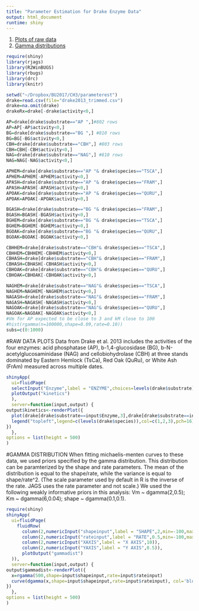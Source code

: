 ```yaml
---
title: "Parameter Estimation for Drake Enzyme Data"
output: html_document
runtime: shiny
---
```


1. [Plots of raw data](#raw)
2. [Gamma distributions](#gamma)

```r
require(shiny)
library(rjags)
library(R2WinBUGS)
library(rbugs)
library(drc)
library(knitr)

setwd("~/Dropbox/BU2017/CH3/parameterest")
drake=read.csv(file="drake2013_trimmed.csv")
drake=na.omit(drake)
drakeRx=drake[-drake$activity<0,]

AP=drake[drake$substrate=="AP ",]#802 rows
AP=AP[-AP$activity<0,]
BG=drake[drake$substrate=="BG ",] #810 rows
BG=BG[-BG$activity<0,]
CBH=drake[drake$substrate=="CBH",] #803 rows
CBH=CBH[-CBH$activity<0,]
NAG=drake[drake$substrate=="NAG",] #810 rows 
NAG=NAG[-NAG$activity<0,]

APHEM=drake[drake$substrate=="AP "& drake$species=="TSCA",]
APHEM=APHEM[-APHEM$activity<0,]
APASH=drake[drake$substrate=="AP "& drake$species=="FRAM",]
APASH=APASH[-APASH$activity<0,]
APOAK=drake[drake$substrate=="AP "& drake$species=="QURU",]
APOAK=APOAK[-APOAK$activity<0,]

BGASH=drake[drake$substrate=="BG "& drake$species=="FRAM",]
BGASH=BGASH[-BGASH$activity<0,]
BGHEM=drake[drake$substrate=="BG "& drake$species=="TSCA",]
BGHEM=BGHEM[-BGHEM$activity<0,]
BGOAK=drake[drake$substrate=="BG "& drake$species=="QURU",]
BGOAK=BGOAK[-BGOAK$activity<0,]

CBHHEM=drake[drake$substrate=="CBH"& drake$species=="TSCA",]
CBHHEM=CBHHEM[-CBHHEM$activity<0,]
CBHASH=drake[drake$substrate=="CBH"& drake$species=="FRAM",]
CBHASH=CBHASH[-CBHASH$activity<0,]
CBHOAK=drake[drake$substrate=="CBH"& drake$species=="QURU",]
CBHOAK=CBHOAK[-CBHOAK$activity<0,]

NAGHEM=drake[drake$substrate=="NAG"& drake$species=="TSCA",]
NAGHEM=NAGHEM[-NAGHEM$activity<0,]
NAGASH=drake[drake$substrate=="NAG"& drake$species=="FRAM",]
NAGASH=NAGASH[-NAGASH$activity<0,]
NAGOAK=drake[drake$substrate=="NAG"& drake$species=="QURU",]
NAGOAK=NAGOAK[-NAGOAK$activity<0,]
#Vm for AP expected to be close to 3 and kM close to 100
#hist(rgamma(n=100000,shape=0.09,rate=0.10))
subs=c(0:1000)
```

#RAW DATA PLOTS <a id="raw"></a>
Data from Drake et al. 2013 includes the activities of the four enzymes: acid phosphatase (AP), b-1,4-glucosidase (BG), b-N-acetylglucosaminidase (NAG) and cellobiohydrolase (CBH) at three stands dominated by Eastern Hemlock (TsCa), Red Oak (QuRu), or White Ash (FrAm) measured across multiple dates.

```r
shinyApp(
  ui=fluidPage(
  selectInput("Enzyme",label = "ENZYME",choices=levels(drake$substrate)),
  plotOutput("kinetics")
  ),
  server=function(input,output) {
output$kinetics<-renderPlot({
  plot(drake[drake$substrate==input$Enzyme,3],drake[drake$substrate==input$Enzyme,4],col=drake$species,xlab="Substrate Concentration (uM)",ylab="Activity (umol g-1 hr-1)")
  legend("topleft",legend=c(levels(drake$species)),col=c(1,2,3),pch=16)
})
  },
options = list(height = 500)
)
```

#GAMMA DISTRIBUTION <a id="gamma"></a>
When fitting michaelis-menten curves to these data, we used priors specified by the gamma distribution. This distribution can be paramterized by the shape and rate parameters. The mean of the distribution is equal to the shape/rate, while the variance is equal to shape/rate^2. (The scale parameter used by default in R is the inverse of the rate. JAGS uses the rate parameter and not scale.) We used the following weakly informative priors in this analysis: Vm ~ dgamma(2,0.5); Km ~ dgamma(6,0.04); shape ~ dgamma(0.1,0.1).

```r
require(shiny)
shinyApp(
  ui=fluidPage(
    fluidRow(
      column(2,numericInput("shapeinput",label = "SHAPE",2,min=-100,max=100)),
      column(2,numericInput("rateinput",label = "RATE",0.5,min=-100,max=100)),
      column(2,numericInput("XAXIS",label = "X AXIS",10)),
      column(2,numericInput("YAXIS",label = "Y AXIS",0.5)),
      plotOutput("gammadist")
  )),
  server=function(input,output) {
output$gammadist<-renderPlot({
  x=rgamma(500,shape=input$shapeinput,rate=input$rateinput)
  curve(dgamma(x,shape=input$shapeinput,rate=input$rateinput), col='blue',xlim=c(-1,input$XAXIS),ylim=c(0,input$YAXIS),ylab=NA,xlab=NA)
})
  },
options = list(height = 500)
)
```